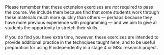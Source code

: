 :::{.tip}

Please remember that these extension exercises are _not_ required to pass the course. We
include them because find that some students work through these materials much
more quickly than others --- perhaps because they have more previous experience with
programming --- and we aim to give all students the opportunity to stretch their skills.

If you do find you have extra time, however, these exercises are intended to
provide additional practice in the technqiues taught here, and to be useful
preparation for using R independently in a stage 4 or MSc research project.

:::
